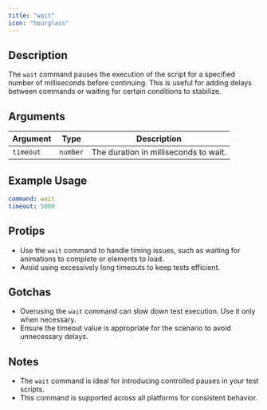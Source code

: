 ```yaml
---
title: "wait"
icon: "hourglass"
---
```


## Description
The `wait` command pauses the execution of the script for a specified number of milliseconds before continuing. This is useful for adding delays between commands or waiting for certain conditions to stabilize.

## Arguments
| Argument  | Type     | Description                              |
|-----------|----------|------------------------------------------|
| `timeout` | `number` | The duration in milliseconds to wait.    |

## Example Usage
```yaml
command: wait
timeout: 5000
```

## Protips
- Use the `wait` command to handle timing issues, such as waiting for animations to complete or elements to load.
- Avoid using excessively long timeouts to keep tests efficient.

## Gotchas
- Overusing the `wait` command can slow down test execution. Use it only when necessary.
- Ensure the timeout value is appropriate for the scenario to avoid unnecessary delays.

## Notes
- The `wait` command is ideal for introducing controlled pauses in your test scripts.
- This command is supported across all platforms for consistent behavior.

